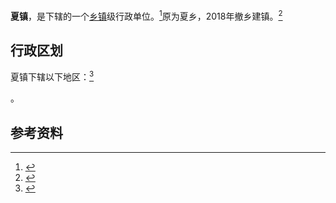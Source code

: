 {{中国乡级行政区|65/04/22/105/000}}

'''夏镇'''，是{{PRC admin/fullname|65/04/22/105/000|3}}下辖的一个[[乡镇|乡镇]]级行政单位。<ref>{{PRC admin/ref sgc|{{PRC admin/parent|65/04/22/105/000}}}}</ref>原为夏乡，2018年撤乡建镇。<ref>{{cite web |title=关于同意鄯善县迪坎乡等4个乡撤乡设镇的批复（新政函〔2018〕86号） |url=http://www.xjmca.gov.cn/xzqhtzgg/33430.jhtml?path=xzqhtzgg |website=新疆民政厅 |accessdate=2020-05-17 }}{{Dead link|date=2020年7月 |bot=InternetArchiveBot |fix-attempted=yes }}</ref>

== 行政区划 ==

夏镇下辖以下地区：<ref>{{PRC admin/ref sgc|65/04/22/105/000}}</ref>

{{PRC admin/children|65/04/22/105/000}}。

== 参考资料 ==

{{reflist}}

{{行政区划小作品}}
{{PRC admin/navcat|65/04/22/105/000}}